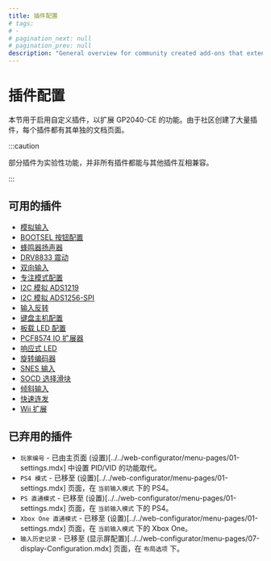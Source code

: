 ```yaml
---
title: 插件配置
# tags:
# -
# pagination_next: null
# pagination_prev: null
description: "General overview for community created add-ons that extend functionality on the GP2040-CE feature set"
---
```


# 插件配置

本节用于启用自定义插件，以扩展 GP2040-CE 的功能。由于社区创建了大量插件，每个插件都有其单独的文档页面。

:::caution

部分插件为实验性功能，并非所有插件都能与其他插件互相兼容。

:::

## 可用的插件

- [模拟输入](../../add-ons/analog.mdx)
- [BOOTSEL 按钮配置](../../add-ons/bootsel-button.mdx)
- [蜂鸣器扬声器](../../add-ons/buzzer-speaker.mdx)
- [DRV8833 震动](../../add-ons/drv8833-rumble.mdx)
- [双向输入](../../add-ons/dual-direction-input.mdx)
- [专注模式配置](../../add-ons/focus-mode.mdx)
- [I2C 模拟 ADS1219](../../add-ons/i2c-analog-ads1219.mdx)
- [I2C 模拟 ADS1256-SPI](../../add-ons/i2c-analog-ads1256-spi.mdx)
- [输入反转](../../add-ons/input-reverse.mdx)
- [键盘主机配置](../../add-ons/keyboard-host.mdx)
- [板载 LED 配置](../../add-ons/on-board-led.mdx)
- [PCF8574 IO 扩展器](../../add-ons/pcf8575-io-expander.mdx)
- [响应式 LED](../../add-ons/reactive-led.mdx)
- [旋转编码器](../../add-ons/rotary-encoders.mdx)
- [SNES 输入](../../add-ons/snes-input.mdx)
- [SOCD 选择滑块](../../add-ons/socd-selection-slider.mdx)
- [倾斜输入](../../add-ons/tilt-input.mdx)
- [快速连发](../../add-ons/turbo.mdx)
- [Wii 扩展](../../add-ons/wii-extensions.mdx)

## 已弃用的插件

- `玩家编号` - 已由主页面 (设置)[../../web-configurator/menu-pages/01-settings.mdx] 中设置 PID/VID 的功能取代。
- `PS4 模式` - 已移至 (设置)[../../web-configurator/menu-pages/01-settings.mdx] 页面，在 `当前输入模式` 下的 PS4。
- `PS 直通模式` - 已移至 (设置)[../../web-configurator/menu-pages/01-settings.mdx] 页面，在 `当前输入模式` 下的 PS4。
- `Xbox One 直通模式` - 已移至 (设置)[../../web-configurator/menu-pages/01-settings.mdx] 页面，在 `当前输入模式` 下的 Xbox One。
- `输入历史记录` - 已移至 (显示屏配置)[../../web-configurator/menu-pages/07-display-Configuration.mdx] 页面，在 `布局选项` 下。
